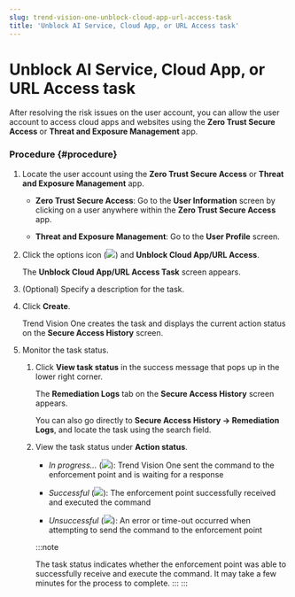 ```yaml
---
slug: trend-vision-one-unblock-cloud-app-url-access-task
title: 'Unblock AI Service, Cloud App, or URL Access task'
---
```

# Unblock AI Service, Cloud App, or URL Access task

After resolving the risk issues on the user account, you can allow the user account to access cloud apps and websites using the **Zero Trust Secure Access** or **Threat and Exposure Management** app.

### Procedure {#procedure}

1.  Locate the user account using the **Zero Trust Secure Access** or **Threat and Exposure Management** app.

    - **Zero Trust Secure Access**: Go to the **User Information** screen by clicking on a user anywhere within the **Zero Trust Secure Access** app.

    - **Threat and Exposure Management**: Go to the **User Profile** screen.

2.  Click the options icon (![](/images/options_icon=1b2aff71-0b33-4aa1-b8aa-6105438834e7.webp)) and **Unblock Cloud App/URL Access**.

    The **Unblock Cloud App/URL Access Task** screen appears.

3.  (Optional) Specify a description for the task.

4.  Click **Create**.

    Trend Vision One creates the task and displays the current action status on the **Secure Access History** screen.

5.  Monitor the task status.

    1.  Click **View task status** in the success message that pops up in the lower right corner.

        The **Remediation Logs** tab on the **Secure Access History** screen appears.

        You can also go directly to **Secure Access History → Remediation Logs**, and locate the task using the search field.

    2.  View the task status under **Action status**.

        - *In progress...* (![](/images/inProgress=763d5319-3680-4b10-abca-a75782d8eb48.webp)): Trend Vision One sent the command to the enforcement point and is waiting for a response

        - *Successful* (![](/images/successful=d385863c-ae1f-4a76-8500-6d60d7a2de8f.webp)): The enforcement point successfully received and executed the command

        - *Unsuccessful* (![](/images/unsuccessful=e4c3ece6-3776-45dc-b99a-67195d7d21e0.webp)): An error or time-out occurred when attempting to send the command to the enforcement point

        :::note

        The task status indicates whether the enforcement point was able to successfully receive and execute the command. It may take a few minutes for the process to complete.
        :::
:::

